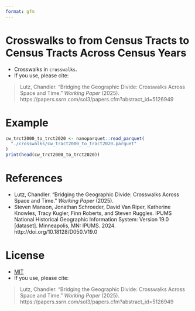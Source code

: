 ```yaml
---
format: gfm
---
```


<!-- README.md is generated from README.qmd. Please edit that file -->

# Crosswalks to from Census Tracts to Census Tracts Across Census Years

- Crosswalks in `crosswalks`.
- If you use, please cite:

> Lutz, Chandler. "Bridging the Geographic Divide: Crosswalks Across Space and Time." *Working Paper* (2025). https://papers.ssrn.com/sol3/papers.cfm?abstract_id=5126949

# Example 

```r
cw_trct2000_to_trct2020 <- nanoparquet::read_parquet(
  "./crosswalks/cw_tract2000_to_tract2020.parquet"
)
print(head(cw_trct2000_to_trct2020))
```

# References 

- Lutz, Chandler. "Bridging the Geographic Divide: Crosswalks Across Space and Time." *Working Paper* (2025).
- Steven Manson, Jonathan Schroeder, David Van Riper, Katherine Knowles, Tracy Kugler, Finn Roberts, and Steven Ruggles. IPUMS National Historical Geographic Information System: Version 19.0 [dataset]. Minneapolis, MN: IPUMS. 2024. http://doi.org/10.18128/D050.V19.0

# License 

- [MIT](https://choosealicense.com/licenses/mit/)
- If you use, please cite:

> Lutz, Chandler. "Bridging the Geographic Divide: Crosswalks Across Space and Time." *Working Paper* (2025). https://papers.ssrn.com/sol3/papers.cfm?abstract_id=5126949

